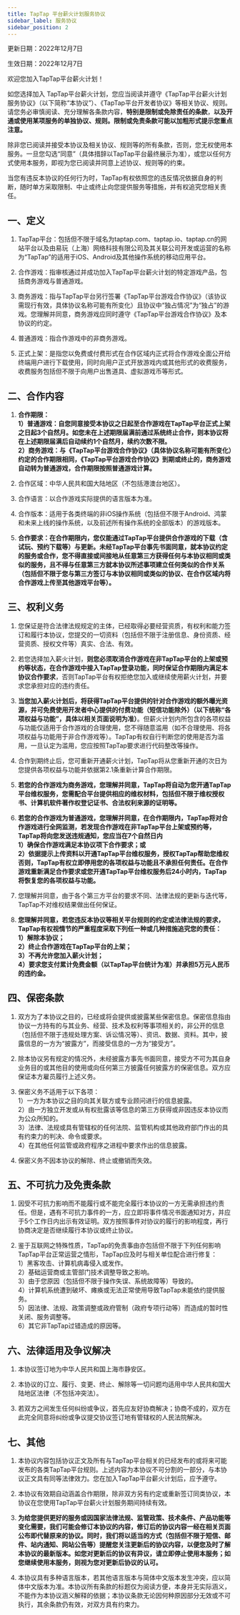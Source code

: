 ```yaml
---
title: TapTap 平台薪火计划服务协议
sidebar_label: 服务协议
sidebar_position: 2
---
```


更新日期：2022年12月7日

生效日期：2022年12月7日

 

欢迎您加入TapTap平台薪火计划！

如您选择加入 TapTap平台薪火计划，您应当阅读并遵守《TapTap平台薪火计划服务协议》（以下简称“本协议”）、《TapTap平台开发者协议》等相关协议、规则。请您务必审慎阅读、充分理解各条款内容，**特别是限制或免除责任的条款**，**以及开通或使用某项服务的单独协议、规则。限制或免责条款可能以加粗形式提示您重点注意。**

除非您已阅读并接受本协议及相关协议、规则等的所有条款，否则，您无权使用本服务。一旦您勾选“同意”（具体措辞以TapTap平台最终展示为准），或您以任何方式使用本服务，即视为您已阅读并同意上述协议、规则等的约束。

当您有违反本协议的任何行为时，TapTap有权依照您的违反情况依据自身的判断，随时单方采取限制、中止或终止向您提供服务等措施，并有权追究您相关责任。

 

## **一、定义**

1. TapTap平台：包括但不限于域名为taptap.com、taptap.io、taptap.cn的网站平台以及由易玩（上海）网络科技有限公司及其关联公司开发或运营的名称为“TapTap”的适用于iOS、Android及其他操作系统的移动应用平台。

2. 合作游戏：指审核通过并成功加入TapTap平台薪火计划的特定游戏产品，包括商务游戏与普通游戏。

3. 商务游戏：指与TapTap平台另行签署《TapTap平台游戏合作协议》（该协议需现行有效，具体协议名称可能有所变化）且协议中“独占情况”为“独占”的游戏。您理解并同意，商务游戏应同时遵守《TapTap平台游戏合作协议》及本协议的约定。

4. 普通游戏：指合作游戏中的非商务游戏。

5. 正式上架：是指您以免费或付费形式在合作区域内正式将合作游戏全面公开给终端用户进行下载使用，同时向用户正式开放游戏内或其他形式的收费服务，收费服务包括但不限于向用户出售道具、虚拟游戏币等形式。

 

## **二、合作内容**

1. **合作期限：**  
    **1）普通游戏：自您同意接受本协议之日起至合作游戏在TapTap平台正式上架之日起3个自然月。如您未在上述期限届满前通过系统终止合作，则本协议将在上述期限届满后自动续约1个自然月，续约次数不限。**  
    **2）商务游戏：与《TapTap平台游戏合作协议》（具体协议名称可能有所变化）约定的合作期限相同，《TapTap平台游戏合作协议》到期或终止的，商务游戏自动转为普通游戏，合作期限按照普通游戏计算。**  

2. 合作区域：中华人民共和国大陆地区（不包括港澳台地区）。

3. 合作语言：以合作游戏实际提供的语言版本为准。

4. 合作版本：适用于各类终端的非iOS操作系统（包括但不限于Android、鸿蒙和未来上线的操作系统，以及前述所有操作系统的全部版本）的游戏版本。

5. **合作要求：在合作期限内，您仅能通过TapTap平台提供合作游戏的下载（含试玩、预约下载等）与更新。未经TapTap平台事先书面同意，就本协议约定的服务或合作，您不得直接或间接地从任意第三方获得任何与本协议相同或类似的服务，且不得与任意第三方就本协议所述事项建立任何类似的合作关系（包括但不限于您与第三方签订与本协议相同或类似的协议、在合作区域内将合作游戏上传至其他游戏平台等）。**

 

## **三、权利义务**

1. 您保证是符合法律法规规定的主体，已经取得必要经营资质，有权利和能力签订和履行本协议，您提交的一切资料（包括但不限于注册信息、身份资质、经营资质、授权文件等）真实、合法、有效。

2. 若您选择加入薪火计划，**则您必须取消合作游戏在非TapTap平台的上架或预约等状态，在合作游戏中接入TapTap登录功能，同时保证合作期限内满足本协议合作要求**，否则TapTap平台有权拒绝您加入或继续使用薪火计划，并要求您承担对应的违约责任。

3. **当您加入薪火计划后，将获得TapTap平台提供的针对合作游戏的额外曝光资源，并可免费使用开发者中心提供的付费功能（短信功能除外）（以下统称“各项权益与功能”，具体以相关页面说明为准）**。但薪火计划内所包含的各项权益与功能仅适用于合作游戏的合理使用，您不得随意滥用（如不合理使用、将各项权益与功能用于非合作游戏等）。TapTap有权自行判断您的使用是否为滥用，一旦认定为滥用，您应按照TapTap要求进行代码整改等操作。

4. 合作到期终止后，您可重新开通薪火计划，TapTap将从您重新开通的次日为您提供各项权益与功能并依据第2.1条重新计算合作期限。

5. **若您的合作游戏为商务游戏，您理解并同意，TapTap将自动为您开通TapTap平台维权服务，您需配合平台提供相应的维权材料，包括但不限于维权授权书、计算机软件著作权登记证书、合法权利来源的证明等。**

6. **若您的合作游戏为普通游戏，您理解并同意，在合作期限内，TapTap将对合作游戏进行全网监测，若发现合作游戏在非TapTap平台上架或预约等，TapTap将向您发送违规通知，您应当在7个自然日内  
    1）确保合作游戏满足本协议项下合作要求；或  
    2）依据提示上传资料以开通TapTap平台维权服务，授权TapTap帮助您维权  
    否则，TapTap有权立即停用您的各项权益与功能且不承担任何责任。在合作游戏重新满足合作要求或您开通TapTap平台维权服务后24小时内，TapTap将恢复您的各项权益与功能。**

7. 您理解并同意，由于各个第三方平台的要求不同、法律法规的更新与迭代等，TapTap不对维权结果做出任何保证。

8. **您理解并同意，若您违反本协议等相关平台规则的约定或法律法规的要求，TapTap有权视情节的严重程度采取下列任一种或几种措施追究您的责任：  
    1）解除本协议；  
    2）终止合作游戏在TapTap平台的上架；  
    3）不再允许您加入薪火计划；  
    4）要求您支付累计免费金额（以TapTap平台统计为准）并承担5万元人民币的违约金。**

 
## **四、保密条款**

1. 双方为了本协议之目的，已经或将会提供或披露某些保密信息。保密信息指由协议一方持有的与其业务、经营、技术及权利等事项相关的，非公开的信息（包括但不限于违规处理方案、诉讼情况等）、资讯、数据、资料。其中，披露信息的一方为“披露方”，而接受信息的一方为“接受方”。

2. 除本协议另有规定的情况外，未经披露方事先书面同意，接受方不可为其自身业务目的或其他目的使用或向任何第三方披露任何披露方的保密信息。双方应保证本方雇员履行上述义务。

3. 保密义务不适用于以下各项：  
    1）一方为本协议之目的向其关联方或专业顾问进行的信息披露。  
    2）由一方独立开发或从有权批露该等信息的第三方获得或非因违反本协议而为公众所知的。  
    3）法律、法规或具有管辖权的任何法院、监管机构或其他政府部门作出的具有约束力的判决、命令或要求。  
    4）在其他任何监管或政府程序之进程中要求作出的信息披露。

4. 保密义务不因本协议的解除、终止或撤销而失效。

 

## **五、不可抗力及免责条款**

1. 因受不可抗力影响而不能履行或不能完全履行本协议的一方无需承担违约责任。但是，遇有不可抗力事件的一方，应立即将事件情况书面通知对方，并应于5个工作日内出示有效证明。双方按照事件对协议的履行的影响程度，再行协商决定是否继续履行本协议或终止协议。

2. 鉴于互联网之特殊性质，TapTap的免责事由亦包括但不限于下列任何影响TapTap平台正常运营之情形，TapTap应及时与相关单位配合进行修复：  
    1）黑客攻击、计算机病毒侵入或发作。  
    2）基础运营商或主管部门技术调整导致之影响。  
    3）由于您原因（包括但不限于操作失误、系统故障等）导致的。  
    4）计算机系统遭到破坏、瘫痪或无法正常使用导致TapTap未能依约提供服务。  
    5）因法律、法规、政策调整或政府管制（政府专项行动等）而造成的暂时性关闭、服务调整等。  
    6）其它非TapTap过错造成的原因等。  

 

## **六、法律适用及争议解决**

1. 本协议签订地为中华人民共和国上海市静安区。

2. 本协议的订立、履行、变更、终止、解除等一切问题均适用中华人民共和国大陆地区法律（不包括冲突法）。

3. 若双方之间发生任何纠纷或争议，首先应友好协商解决；协商不成的，双方在此完全同意将纠纷或争议提交协议签订地有管辖权的人民法院解决。

 

## **七、其他**

1. 本协议内容包括协议正文及所有与TapTap平台相关的已经发布的或将来可能发布的各类TapTap平台规则。上述内容为本协议不可分割的一部分，与本协议正文具有同等法律效力。您在加入TapTap平台薪火计划后，应予遵守。

2. 本协议有效期自动涵盖合作期限，除非双方另有约定或重新签订同类协议，本协议在您使用TapTap平台薪火计划服务期间持续有效。

3. **为给您提供更好的服务或因国家法律法规、监管政策、技术条件、产品功能等变化需要，我们可能会修订本协议的内容，修订后的协议内容一经在相关页面公布即代替原来的协议。同时，我们将以适当的方式（包括但不限于短信、邮件、站内通知、网站公告等）提醒您关注更新后的协议内容，以便您及时了解本协议的最新版本。如您对更新后的协议有异议，请立即停止使用本服务；如您继续使用本服务，则视为您对更新后协议的认可。**

4. 本协议具有多种语言版本，若其他语言版本与简体中文版本发生冲突，应以简体中文版本为准。本协议所有条款的标题仅为阅读方便，本身并无实际涵义，不能作为本协议涵义解释的依据；本协议条款无论因何种原因部分无效或不可执行，其余条款仍有效，对双方具有约束力。
